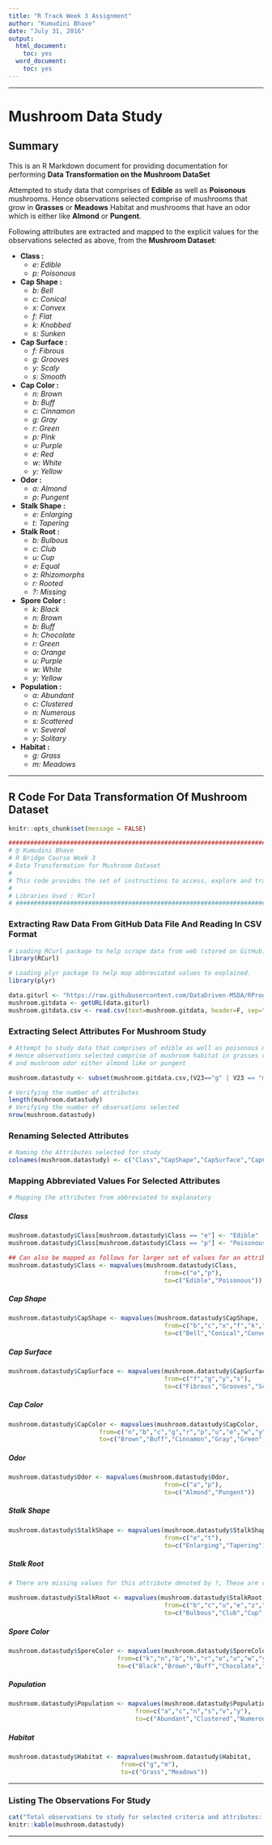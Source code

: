 ---
title: "R Track Week 3 Assignment"
author: "Kumudini Bhave"
date: "July 31, 2016"
output:
  html_document:
    toc: yes
  word_document:
    toc: yes
---

******

# **Mushroom Data Study**

## Summary

This is an R Markdown document for providing documentation for performing **Data Transformation on the Mushroom DataSet**

Attempted to study data that comprises of **Edible** as well as **Poisonous** mushrooms.
Hence observations selected comprise of mushrooms that grow in **Grasses** or **Meadows** Habitat
and mushrooms that have an odor which is either like **Almond** or **Pungent**.

Following attributes are extracted and mapped to the explicit values for the observations selected as above, from the **Mushroom Dataset**:

- **Class :** 
     - *e: Edible*
     - *p: Poisonous*
- **Cap Shape :**
     - *b: Bell*
     - *c: Conical*
     - *x: Convex*
     - *f: Flat*
     - *k: Knobbed*
     - *s: Sunken*
- **Cap Surface :**
     - *f: Fibrous*
     - *g: Grooves*
     - *y: Scaly*
     - *s: Smooth*
- **Cap Color :**
     - *n: Brown*
     - *b: Buff*
     - *c: Cinnamon*
     - *g: Gray*
     - *r: Green*
     - *p: Pink*
     - *u: Purple*
     - *e: Red*
     - *w: White*
     - *y: Yellow*
- **Odor :**
     - *a: Almond*
     - *p: Pungent*
- **Stalk Shape :**
     - *e: Enlarging*
     - *t: Tapering*
- **Stalk Root :**
     - *b: Bulbous*
     - *c: Club*
     - *u: Cup*
     - *e: Equal*
     - *z: Rhizomorphs*
     - *r: Rooted*
     - *?: Missing*
- **Spore Color :**
     - *k: Black*
     - *n: Brown*
     - *b: Buff*
     - *h: Chocolate*
     - *r: Green*
     - *o: Orange*
     - *u: Purple*
     - *w: White*
     - *y: Yellow*
- **Population :**
     - *a: Abundant*
     - *c: Clustered*
     - *n: Numerous*
     - *s: Scattered*
     - *v: Several*
     - *y: Solitary*
- **Habitat :**
     - *g: Grass*
     - *m: Meadows*

******

## R Code For Data Transformation Of Mushroom Dataset

```{r include=FALSE, cache=FALSE}
knitr::opts_chunk$set(message = FALSE)

##################################################################################################
# @ Kumudini Bhave 
# R Bridge Course Week 3 
# Data Transformation for Mushroom Dataset
#
# This code provides the set of instructions to access, explore and transform the Mushroom Dataset
# 
# Libraries Used : RCurl
# ################################################################################################

```


### Extracting Raw Data From GitHub Data File And Reading In CSV Format

```{r}

# Loading RCurl package to help scrape data from web (stored on GitHub).
library(RCurl)

# Loading plyr package to help map abbreviated values to explained.
library(plyr)

data.giturl <- "https://raw.githubusercontent.com/DataDriven-MSDA/RProgramming/master/agaricus-lepiota.data"
mushroom.gitdata <- getURL(data.giturl)
mushroom.gitdata.csv <- read.csv(text=mushroom.gitdata, header=F, sep=",",stringsAsFactors = FALSE)

```



### Extracting Select Attributes For Mushroom Study


```{r results='hide' }

# Attempt to study data that comprises of edible as well as poisonous mushrooms.
# Hence observations selected comprise of mushroom habitat in grasses or meadows 
# and mushroom odor either almond like or pungent

mushroom.datastudy <- subset(mushroom.gitdata.csv,(V23=="g" | V23 == "m") & (V6 == "a" | V6 == "p"),select=c(V1,V2,V3,V4,V6,V11,V12,V21,V22,V23))

# Verifying the number of attributes
length(mushroom.datastudy)
# Verifying the number of observations selected
nrow(mushroom.datastudy)

```


### Renaming Selected Attributes 
```{r}
# Naming the Attributes selected for study
colnames(mushroom.datastudy) <- c("Class","CapShape","CapSurface","CapColor","Odor","StalkShape","StalkRoot","SporeColor","Population","Habitat")

```

### Mapping Abbreviated Values For Selected Attributes 

```{r}
# Mapping the attributes from abbreviated to explanatory
```

##### Class
  
```{r tidy=TRUE, tidy.opts=list(width.cutoff=180)}
mushroom.datastudy$Class[mushroom.datastudy$Class == "e"] <- "Edible"
mushroom.datastudy$Class[mushroom.datastudy$Class == "p"] <- "Poisonous"

## Can also be mapped as follows for larger set of values for an attribute
mushroom.datastudy$Class <- mapvalues(mushroom.datastudy$Class,
                                           from=c("e","p"),
                                           to=c("Edible","Poisonous"))
```

##### Cap Shape

```{r tidy=TRUE, tidy.opts=list(width.cutoff=180)}

mushroom.datastudy$CapShape <- mapvalues(mushroom.datastudy$CapShape,
                                           from=c("b","c","x","f","k","s"),
                                           to=c("Bell","Conical","Convex","Flat","Knobbed","Sunken"))
```

##### Cap Surface

```{r tidy=TRUE, tidy.opts=list(width.cutoff=180)}

mushroom.datastudy$CapSurface <- mapvalues(mushroom.datastudy$CapSurface,
                                           from=c("f","g","y","s"),
                                           to=c("Fibrous","Grooves","Scaly","Smooth"))
```

##### Cap Color

```{r tidy=TRUE, tidy.opts=list(width.cutoff=180)}

mushroom.datastudy$CapColor <- mapvalues(mushroom.datastudy$CapColor,
                         from=c("n","b","c","g","r","p","u","e","w","y"),
                         to=c("Brown","Buff","Cinnamon","Gray","Green","Pink","Purple","Red","White","Yellow"))  
```

##### Odor

```{r tidy=TRUE, tidy.opts=list(width.cutoff=180)}

mushroom.datastudy$Odor <- mapvalues(mushroom.datastudy$Odor,
                                           from=c("a","p"),
                                           to=c("Almond","Pungent"))
```

##### Stalk Shape

```{r tidy=TRUE, tidy.opts=list(width.cutoff=180)}

mushroom.datastudy$StalkShape <- mapvalues(mushroom.datastudy$StalkShape,
                                           from=c("e","t"),
                                           to=c("Enlarging","Tapering"))
```

##### Stalk Root

```{r tidy=TRUE, tidy.opts=list(width.cutoff=180)}

# There are missing values for this attribute denoted by ?, These are replaced with 'NA'

mushroom.datastudy$StalkRoot <- mapvalues(mushroom.datastudy$StalkRoot,
                                           from=c("b","c","u","e","z","r","?"),
                                           to=c("Bulbous","Club","Cup","Equal","Rhizomorphs","Rooted","NA"))
```

##### Spore Color

```{r tidy=TRUE, tidy.opts=list(width.cutoff=180)}

mushroom.datastudy$SporeColor <- mapvalues(mushroom.datastudy$SporeColor,
                              from=c("k","n","b","h","r","o","u","w","y"),
                              to=c("Black","Brown","Buff","Chocolate","Green","Orange","Purple","White","Yellow"))

```

##### Population

```{r tidy=TRUE, tidy.opts=list(width.cutoff=180)}

mushroom.datastudy$Population <- mapvalues(mushroom.datastudy$Population,
                                   from=c("a","c","n","s","v","y"),
                                   to=c("Abundant","Clustered","Numerous","Scattered","Several","Solitary"))
```

##### Habitat

```{r tidy=TRUE, tidy.opts=list(width.cutoff=180)}

mushroom.datastudy$Habitat <- mapvalues(mushroom.datastudy$Habitat, 
                               from=c("g","m"), 
                               to=c("Grass","Meadows"))
```

******

### Listing The Observations For Study

```{r, results='asis', tidy=TRUE, tidy.opts=list(width.cutoff=180)}
cat("Total observations to study for selected criteria and attributes: ",nrow(mushroom.datastudy))
knitr::kable(mushroom.datastudy)

```

******



